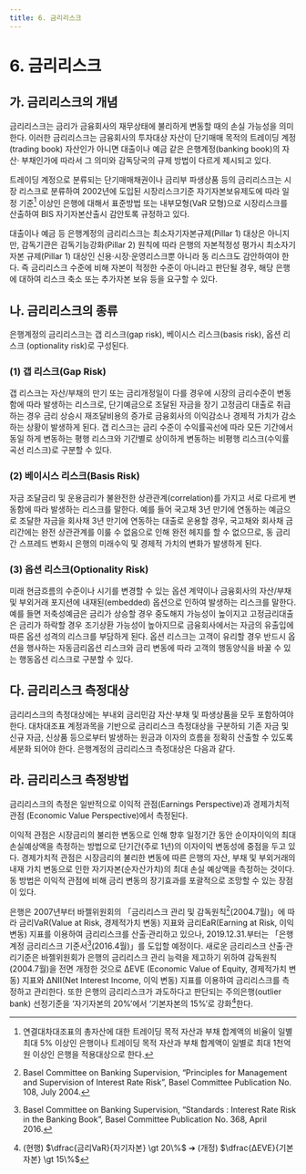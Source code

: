 ```yaml
---
title: 6. 금리리스크
---
```

# 6. 금리리스크

## 가. 금리리스크의 개념
금리리스크는 금리가 금융회사의 재무상태에 불리하게 변동할 때의 손실 가능성을 의미 한다. 이러한 금리리스크는 금융회사의 투자대상 자산이 단기매매 목적의 트레이딩 계정 (trading book) 자산인가 아니면 대출이나 예금 같은 은행계정(banking book)의 자산· 부채인가에 따라서 그 의미와 감독당국의 규제 방법이 다르게 제시되고 있다.

트레이딩 계정으로 분류되는 단기매매채권이나 금리부 파생상품 등의 금리리스크는 시장 리스크로 분류하여 2002년에 도입된 시장리스크기준 자기자본보유제도에 따라 일정 기준[^1] 이상인 은행에 대해서 표준방법 또는 내부모형(VaR 모형)으로 시장리스크를 산출하여 BIS 자기자본산출시 감안토록 규정하고 있다.

대출이나 예금 등 은행계정의 금리리스크는 최소자기자본규제(Pillar 1) 대상은 아니지만, 감독기관은 감독기능강화(Pillar 2) 원칙에 따라 은행의 자본적정성 평가시 최소자기자본 규제(Pillar 1) 대상인 신용·시장·운영리스크뿐 아니라 동 리스크도 감안하여야 한다. 즉 금리리스크 수준에 비해 자본이 적정한 수준이 아니라고 판단될 경우, 해당 은행에 대하여 리스크 축소 또는 추가자본 보유 등을 요구할 수 있다.

[^1]: 연결대차대조표의 총자산에 대한 트레이딩 목적 자산과 부채 합계액의 비율이 일별 최대 5% 이상인 은행이나 트레이딩 목적 자산과 부채 합계액이 일별로 최대 1천억원 이상인 은행을 적용대상으로 한다.

## 나. 금리리스크의 종류
은행계정의 금리리스크는 갭 리스크(gap risk), 베이시스 리스크(basis risk), 옵션 리스크 (optionality risk)로 구성된다.

### (1) 갭 리스크(Gap Risk)
갭 리스크는 자산/부채의 만기 또는 금리개정일이 다를 경우에 시장의 금리수준이 변동 함에 따라 발생하는 리스크로, 단기예금으로 조달된 자금을 장기 고정금리 대출로 취급하는 경우 금리 상승시 재조달비용의 증가로 금융회사의 이익감소나 경제적 가치가 감소하는 상황이 발생하게 된다. 갭 리스크는 금리 수준이 수익률곡선에 따라 모든 기간에서 동일 하게 변동하는 평행 리스크와 기간별로 상이하게 변동하는 비평행 리스크(수익률곡선 리스크)로 구분할 수 있다.

### (2) 베이시스 리스크(Basis Risk)
자금 조달금리 및 운용금리가 불완전한 상관관계(correlation)를 가지고 서로 다르게 변동함에 따라 발생하는 리스크를 말한다. 예를 들어 국고채 3년 만기에 연동하는 예금으로 조달한 자금을 회사채 3년 만기에 연동하는 대출로 운용할 경우, 국고채와 회사채 금리간에는 완전 상관관계를 이룰 수 없음으로 인해 완전 헤지를 할 수 없으므로, 동 금리간 스프레드 변화시 은행의 미래수익 및 경제적 가치의 변화가 발생하게 된다.

### (3) 옵션 리스크(Optionality Risk)
미래 현금흐름의 수준이나 시기를 변경할 수 있는 옵션 계약이나 금융회사의 자산/부채 및 부외거래 포지션에 내재된(embedded) 옵션으로 인하여 발생하는 리스크를 말한다. 예를 들면 저축성예금은 금리가 상승할 경우 중도해지 가능성이 높이지고 고정금리대출은 금리가 하락할 경우 조기상환 가능성이 높아지므로 금융회사에서는 자금의 유출입에 따른 옵션 성격의 리스크를 부담하게 된다. 옵션 리스크는 고객이 유리할 경우 반드시 옵션을 행사하는 자동금리옵션 리스크와 금리 변동에 따라 고객의 행동양식을 바꿀 수 있는 행동옵션 리스크로 구분할 수 있다.


## 다. 금리리스크 측정대상
금리리스크의 측정대상에는 부내외 금리민감 자산·부채 및 파생상품을 모두 포함하여야 한다. 대차대조표 계정과목을 기반으로 금리리스크 측정대상을 구분하되 기존 자금 및 신규 자금, 신상품 등으로부터 발생하는 원금과 이자의 흐름을 정확히 산출할 수 있도록 세분화 되어야 한다. 은행계정의 금리리스크 측정대상은 다음과 같다.

<GCenterImg src ="/fs/3560_1.png" />

## 라. 금리리스크 측정방법
금리리스크의 측정은 일반적으로 이익적 관점(Earnings Perspective)과 경제가치적 관점 (Economic Value Perspective)에서 측정된다.

이익적 관점은 시장금리의 불리한 변동으로 인해 향후 일정기간 동안 순이자이익의 최대 손실예상액을 측정하는 방법으로 단기간(주로 1년)의 이자이익 변동성에 중점을 두고 있다. 경제가치적 관점은 시장금리의 불리한 변동에 따른 은행의 자산, 부채 및 부외거래의 내재 가치 변동으로 인한 자기자본(순자산가치)의 최대 손실 예상액을 측정하는 것이다. 동 방법은 이익적 관점에 비해 금리 변동의 장기효과를 포괄적으로 조망할 수 있는 장점이 있다.

은행은 2007년부터 바젤위원회의 「금리리스크 관리 및 감독원칙[^2](2004.7월)」에 따라 금리VaR(Value at Risk, 경제적가치 변동) 지표와 금리EaR(Earning at Risk, 이익 변동) 지표를 이용하여 금리리스크를 산출·관리하고 있으나, 2019.12.31.부터는 「은행계정 금리리스크 기준서[^3](2016.4월)」를 도입할 예정이다. 새로운 금리리스크 산출·관리기준은 바젤위원회가 은행의 금리리스크 관리 능력을 제고하기 위하여 감독원칙(2004.7월)을 전면 개정한 것으로 ΔEVE (Economic Value of Equity, 경제적가치 변동) 지표와 ΔNII(Net Interest Income, 이익 변동) 지표를 이용하여 금리리스크를 측정하고 관리한다. 또한 은행의 금리리스크가 과도하다고 판단되는 주의은행(outlier bank) 선정기준을 ‘자기자본의 20%’에서 ‘기본자본의 15%’로 강화[^4]한다.

[^2]: Basel Committee on Banking Supervision, “Principles for Management and Supervision of Interest Rate Risk”, Basel Committee Publication No. 108, July 2004.
[^3]: Basel Committee on Banking Supervision, “Standards : Interest Rate Risk in the Banking Book”, Basel Committee Publication No. 368, April 2016.
[^4]: (현행) $\dfrac{금리VaR}{자기자본} \gt 20\%$ ➔ (개정) $\dfrac{ΔEVE}{기본자본} \gt 15\%$
